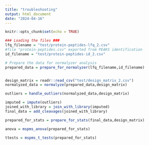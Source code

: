 ```yaml
---
title: "troubleshooting"
output: html_document
date: "2024-04-16"
---
```


```r
knitr::opts_chunk$set(echo = TRUE)
```

```r

### Loading the files ###
lfq_filename = "test/protein-peptides-lfq_2.csv"
#file "protein-peptides.csv" exported from PEAKS identification
id_filename = "test/protein-peptides-id_2.csv"

# Prepare the data for normalyzer analysis
prepared_data = prepare_for_normalyzer(lfq_filename,id_filename)


design_matrix = readr::read_csv("test/design_matrix_2.csv")
normalyzed_data = normalyze(prepared_data,design_matrix)

outliers = handle_outliers(normalyzed_data,design_matrix)

imputed = impute(outliers)
joined_with_library = join_with_library(imputed)
final_data = add_cleavages(joined_with_library)

prepared_for_stats = prepare_for_stats(final_data,design_matrix)

anova = mspms_anova(prepared_for_stats)

ttests = mspms_t_tests(prepared_for_stats)

```

